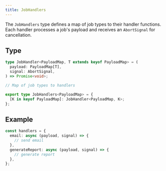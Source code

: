 ```yaml
---
title: JobHandlers
---
```


The `JobHandlers` type defines a map of job types to their handler functions. Each handler processes a job's payload and receives an `AbortSignal` for cancellation.

## Type

```ts
type JobHandler<PayloadMap, T extends keyof PayloadMap> = (
  payload: PayloadMap[T],
  signal: AbortSignal,
) => Promise<void>;

// Map of job types to handlers

export type JobHandlers<PayloadMap> = {
  [K in keyof PayloadMap]: JobHandler<PayloadMap, K>;
};
```

## Example

```ts
const handlers = {
  email: async (payload, signal) => {
    // send email
  },
  generateReport: async (payload, signal) => {
    // generate report
  },
};
```
